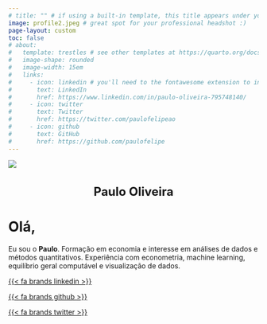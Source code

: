 ```yaml
---
# title: "" # if using a built-in template, this title appears under your photo
image: profile2.jpeg # great spot for your professional headshot :) 
page-layout: custom
toc: false
# about: 
#   template: trestles # see other templates at https://quarto.org/docs/websites/website-about.html#templates
#   image-shape: rounded
#   image-width: 15em
#   links:
#     - icon: linkedin # you'll need to the fontawesome extension to include icons: https://github.com/quarto-ext/fontawesome
#       text: LinkedIn
#       href: https://www.linkedin.com/in/paulo-oliveira-795748140/
#     - icon: twitter
#       text: Twitter
#       href: https://twitter.com/paulofelipeao
#     - icon: github
#       text: GitHub
#       href: https://github.com/paulofelipe
---
```


::::: {.title-page}

::: {.title-container}

<div>
  <img src="profile3.jpeg" class="center-image">
  <h1 style="text-align: center;font-weight:700;font-size:1.5rem;">Paulo Oliveira</h1>
</div>

<div>
# Olá, {.title-home}

Eu sou o **Paulo**. Formação em economia e interesse em análises de dados e métodos quantitativos. Experiência com econometria, machine learning, equilíbrio geral computável e visualização de dados.


<div class="links-flex">
[{{< fa brands linkedin >}}](https://www.linkedin.com/in/paulo-oliveira-795748140/){.btn .btn-dark}

[{{< fa brands github >}}](https://github.com/paulofelipe){.btn .btn-dark}

[{{< fa brands twitter >}}]( https://twitter.com/paulofelipeao){.btn .btn-dark}
</div>

</div>


:::

:::::
